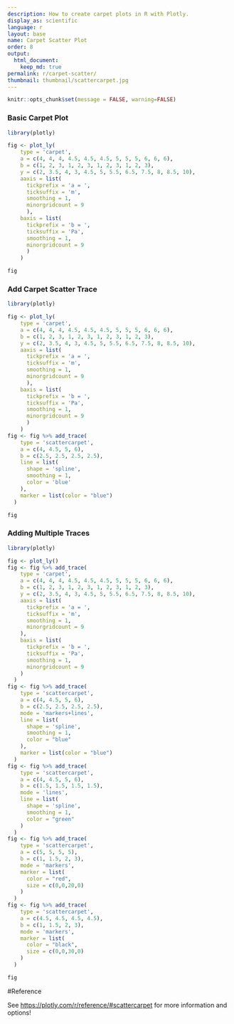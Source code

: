 ```yaml
---
description: How to create carpet plots in R with Plotly.
display_as: scientific
language: r
layout: base
name: Carpet Scatter Plot
order: 8
output:
  html_document:
    keep_md: true
permalink: r/carpet-scatter/
thumbnail: thumbnail/scattercarpet.jpg
---
```


```r
knitr::opts_chunk$set(message = FALSE, warning=FALSE)
```
### Basic Carpet Plot

```r
library(plotly)

fig <- plot_ly(
    type = 'carpet',
    a = c(4, 4, 4, 4.5, 4.5, 4.5, 5, 5, 5, 6, 6, 6),
    b = c(1, 2, 3, 1, 2, 3, 1, 2, 3, 1, 2, 3),
    y = c(2, 3.5, 4, 3, 4.5, 5, 5.5, 6.5, 7.5, 8, 8.5, 10),
    aaxis = list(
      tickprefix = 'a = ',
      ticksuffix = 'm',
      smoothing = 1,
      minorgridcount = 9
      ),
    baxis = list(
      tickprefix = 'b = ',
      ticksuffix = 'Pa',
      smoothing = 1,
      minorgridcount = 9
      )
    )

fig
```

### Add Carpet Scatter Trace

```r
library(plotly)

fig <- plot_ly(
    type = 'carpet',
    a = c(4, 4, 4, 4.5, 4.5, 4.5, 5, 5, 5, 6, 6, 6),
    b = c(1, 2, 3, 1, 2, 3, 1, 2, 3, 1, 2, 3),
    y = c(2, 3.5, 4, 3, 4.5, 5, 5.5, 6.5, 7.5, 8, 8.5, 10),
    aaxis = list(
      tickprefix = 'a = ',
      ticksuffix = 'm',
      smoothing = 1,
      minorgridcount = 9
      ),
    baxis = list(
      tickprefix = 'b = ',
      ticksuffix = 'Pa',
      smoothing = 1,
      minorgridcount = 9
      )
    )
fig <- fig %>% add_trace(
    type = 'scattercarpet',
    a = c(4, 4.5, 5, 6),
    b = c(2.5, 2.5, 2.5, 2.5),
    line = list(
      shape = 'spline',
      smoothing = 1,
      color = 'blue'
    ),
    marker = list(color = "blue")
  )

fig
```


### Adding Multiple Traces

```r
library(plotly)

fig <- plot_ly()
fig <- fig %>% add_trace(
    type = 'carpet',
    a = c(4, 4, 4, 4.5, 4.5, 4.5, 5, 5, 5, 6, 6, 6),
    b = c(1, 2, 3, 1, 2, 3, 1, 2, 3, 1, 2, 3),
    y = c(2, 3.5, 4, 3, 4.5, 5, 5.5, 6.5, 7.5, 8, 8.5, 10),
    aaxis = list(
      tickprefix = 'a = ',
      ticksuffix = 'm',
      smoothing = 1,
      minorgridcount = 9
    ),
    baxis = list(
      tickprefix = 'b = ',
      ticksuffix = 'Pa',
      smoothing = 1,
      minorgridcount = 9
    )
  )
fig <- fig %>% add_trace(
    type = 'scattercarpet',
    a = c(4, 4.5, 5, 6),
    b = c(2.5, 2.5, 2.5, 2.5),
    mode = 'markers+lines',
    line = list(
      shape = 'spline',
      smoothing = 1,
      color = "blue"
    ),
    marker = list(color = "blue")
  )
fig <- fig %>% add_trace(
    type = 'scattercarpet',
    a = c(4, 4.5, 5, 6),
    b = c(1.5, 1.5, 1.5, 1.5),
    mode = 'lines',
    line = list(
      shape = 'spline',
      smoothing = 1,
      color = "green"
    )
  )
fig <- fig %>% add_trace(
    type = 'scattercarpet',
    a = c(5, 5, 5, 5),
    b = c(1, 1.5, 2, 3),
    mode = 'markers',
    marker = list(
      color = "red",
      size = c(0,0,20,0)
    )
  )
fig <- fig %>% add_trace(
    type = 'scattercarpet',
    a = c(4.5, 4.5, 4.5, 4.5),
    b = c(1, 1.5, 2, 3),
    mode = 'markers',
    marker = list(
      color = "black",
      size = c(0,0,30,0)
    )
  )

fig
```

#Reference

See [https://plotly.com/r/reference/#scattercarpet](https://plotly.com/r/reference/#scattercarpet) for more information and options!